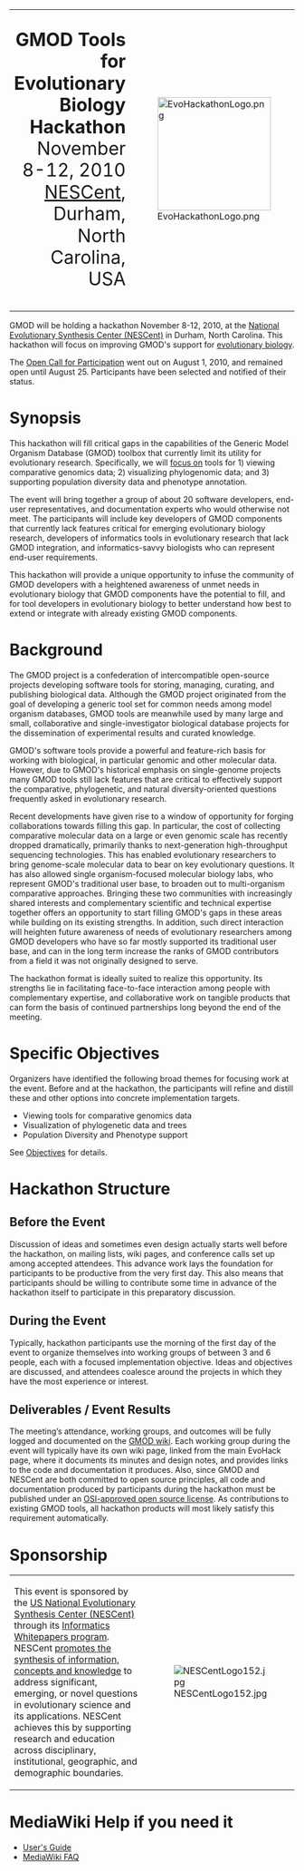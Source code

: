 <center>
{| style="vertical-align: middle; border: 2px solid #A6A6BC" cellpadding="10"
| <div style="text-align: right; font-size: 200%; line-height: 120%"><b>GMOD Tools for<br />Evolutionary Biology Hackathon</b><br />November 8-12, 2010<br />[http://nescent.org/ NESCent], Durham, North Carolina, USA</div>
| [[Image:EvoHackathonLogo.png|center|200px]]
|}
</center>


{{TocRight}}
GMOD will be holding a hackathon November 8-12, 2010, at the [http://nescent.org National Evolutionary Synthesis Center (NESCent)] in Durham, North Carolina.  This hackathon will  focus on improving GMOD's support for [[gmod:Category:Evolution|evolutionary biology]].

The [[gmod:GMOD Evo Hackathon Open Call|Open Call for Participation]] went out on August 1, 2010, and remained open until August 25.  Participants have been selected and notified of their status.

= Synopsis =

This hackathon will fill critical gaps in the capabilities of the Generic Model Organism Database (GMOD) toolbox that currently limit its utility for evolutionary research. Specifically, we will [[#Specific Objectives|focus on]] tools for 1) viewing comparative genomics data; 2) visualizing phylogenomic data; and 3) supporting population diversity data and phenotype annotation.

The event will bring together a group of about 20 software developers, end-user representatives, and documentation experts who would otherwise not meet. The participants will include key developers of GMOD components that currently lack features critical for emerging evolutionary biology research, developers of informatics tools in evolutionary research that lack GMOD integration, and informatics-savvy biologists who can represent end-user requirements.

This hackathon will provide a unique opportunity to infuse the community of GMOD developers with a heightened awareness of unmet needs in evolutionary biology that GMOD components have the potential to fill, and for tool developers in evolutionary biology to better understand how best to extend or integrate with already existing GMOD components.

= Background =

The GMOD project is a confederation of intercompatible open-source projects developing software tools for storing, managing, curating, and publishing biological data. Although the GMOD project originated from the goal of developing a generic tool set for common needs among model organism databases, GMOD tools are meanwhile used by many large and small, collaborative and single-investigator biological database projects for the dissemination of experimental results and curated knowledge.

GMOD's software tools provide a powerful and feature-rich basis for working with biological, in particular genomic and other molecular data. However, due to GMOD's historical emphasis on single-genome projects many GMOD tools still lack features that are critical to effectively support the comparative, phylogenetic, and natural diversity-oriented questions frequently asked in evolutionary research.

Recent developments have given rise to a window of opportunity for forging collaborations towards filling this gap. In particular, the cost of collecting comparative molecular data on a large or even genomic scale has recently dropped dramatically, primarily thanks to next-generation high-throughput sequencing technologies. This has enabled evolutionary researchers to bring genome-scale molecular data to bear on key evolutionary questions. It has also allowed single organism-focused molecular biology labs, who represent GMOD's traditional user base, to broaden out to multi-organism comparative approaches.  Bringing these two communities with increasingly shared interests and complementary scientific and technical expertise together offers an opportunity to start filling GMOD's gaps in these areas while building on its existing strengths. In addition, such direct interaction will heighten future awareness of needs of evolutionary researchers among GMOD developers who have so far mostly supported its traditional user base, and can in the long term increase the ranks of GMOD contributors from a field it was not originally designed to serve.

The hackathon format is ideally suited to realize this opportunity.  Its strengths lie in facilitating face-to-face interaction among people with complementary expertise, and collaborative work on tangible products that can form the basis of continued partnerships long beyond the end of the meeting.

= Specific Objectives =

Organizers have identified the following broad themes for focusing work at the event.  Before and at the hackathon, the participants will refine and distill these and other options into concrete implementation targets.  
* Viewing tools for comparative genomics data
* Visualization of phylogenetic data and trees
* Population Diversity and Phenotype support

See [[Objectives]] for details.

= Hackathon Structure =

== Before the Event ==

Discussion of ideas and sometimes even design actually starts well before the hackathon, on mailing lists, wiki pages, and conference calls set up among accepted attendees.  This advance work lays the foundation for participants to be productive from the very first day.  This also means that participants should be willing to contribute some time in advance of the hackathon itself to participate in this preparatory discussion.

== During the Event ==

Typically, hackathon participants use the morning of the first day of the event to organize themselves into working groups of between 3 and 6 people, each with a focused implementation objective.  Ideas and objectives are discussed, and attendees coalesce around the projects in which they have the most experience or interest.

== Deliverables / Event Results ==

The meeting’s attendance, working groups, and outcomes will be fully logged and documented on the [[gmod:Main Page|GMOD wiki]].  Each working group during the event will typically have its own wiki page, linked from the main EvoHack page, where it documents its minutes and design notes, and provides links to the code and documentation it produces.  Also, since GMOD and NESCent are both committed to open source principles, all code and documentation produced by participants during the hackathon must be published under an [http://www.opensource.org/licenses/category OSI-approved open source license].  As contributions to existing GMOD tools, all hackathon products will most likely satisfy this requirement automatically.

= Sponsorship =

{|
| This event is sponsored by the [http://www.nescent.org/ US National Evolutionary Synthesis Center (NESCent)] through its [http://www.nescent.org/informatics/whitepapers.php Informatics Whitepapers program]. NESCent [http://www.nescent.org/science/proposals.php promotes the synthesis of information, concepts and knowledge] to address significant, emerging, or novel questions in evolutionary science and its applications. NESCent achieves this by supporting research and education across disciplinary, institutional, geographic, and demographic boundaries.
| [[Image:NESCentLogo152.jpg]]
|}

= MediaWiki Help if you need it =

* [http://meta.wikipedia.org/wiki/MediaWiki_User%27s_Guide User's Guide]
* [http://www.mediawiki.org/wiki/Help:FAQ MediaWiki FAQ]